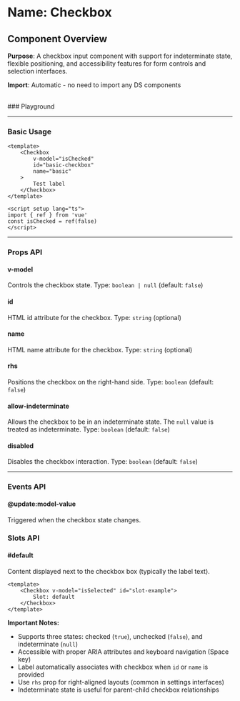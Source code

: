 
<Meta of={Checkbox} />

# Name: Checkbox
## Component Overview

**Purpose**: A checkbox input component with support for indeterminate state, flexible positioning, and accessibility features for form controls and selection interfaces.

**Import**: Automatic - no need to import any DS components

<br />
### Playground

<Canvas of={Checkbox.Primary} />
<Controls />

---

### Basic Usage

```vue
<template>
    <Checkbox 
        v-model="isChecked"
        id="basic-checkbox"
        name="basic"
    >
        Test label
    </Checkbox>
</template>

<script setup lang="ts">
import { ref } from 'vue'
const isChecked = ref(false)
</script>
```

<Canvas sourceState="none" of={Checkbox.Primary} />

---

### Props API

#### v-model
Controls the checkbox state. Type: `boolean | null` (default: `false`)

#### id
HTML id attribute for the checkbox. Type: `string` (optional)

#### name
HTML name attribute for the checkbox. Type: `string` (optional)

#### rhs
Positions the checkbox on the right-hand side. Type: `boolean` (default: `false`)

<Canvas sourceState="none" of={Checkbox.RHS} />

#### allow-indeterminate
Allows the checkbox to be in an indeterminate state. The `null` value is treated as indeterminate. Type: `boolean` (default: `false`)

<Canvas sourceState="none" of={Checkbox.AllowIndeterminate} />

#### disabled
Disables the checkbox interaction. Type: `boolean` (default: `false`)

<Canvas sourceState="none" of={Checkbox.Disabled} />

---

### Events API

#### @update:model-value
Triggered when the checkbox state changes.

### Slots API

#### #default
Content displayed next to the checkbox box (typically the label text).

```vue
<template>
    <Checkbox v-model="isSelected" id="slot-example">
        Slot: default
    </Checkbox>
</template>
```

**Important Notes:**
- Supports three states: checked (`true`), unchecked (`false`), and indeterminate (`null`)
- Accessible with proper ARIA attributes and keyboard navigation (Space key)
- Label automatically associates with checkbox when `id` or `name` is provided
- Use `rhs` prop for right-aligned layouts (common in settings interfaces)
- Indeterminate state is useful for parent-child checkbox relationships